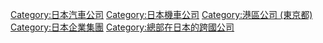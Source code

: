 {{Commonscat|Honda}}
{{catmore}}
{{DEFAULTSORT:Honda Motor}}

[[Category:日本汽車公司|Category:日本汽車公司]]
[[Category:日本機車公司|Category:日本機車公司]]
[[Category:港區公司_(東京都)|Category:港區公司 (東京都)]]
[[Category:日本企業集團|Category:日本企業集團]]
[[Category:總部在日本的跨國公司|Category:總部在日本的跨國公司]]